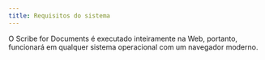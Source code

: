 ```yaml
---
title: Requisitos do sistema
---
```



O Scribe for Documents é executado inteiramente na Web, portanto, funcionará em qualquer sistema operacional com um navegador moderno.

